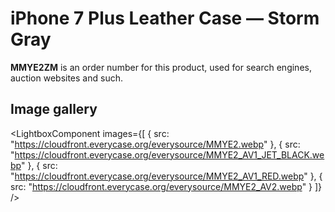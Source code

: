 
# iPhone 7 Plus Leather Case — Storm Gray

<Callout type='info' emoji='👉🏻'>**MMYE2ZM** is an order number for this product, used for search engines, auction websites and such.</Callout>

## Image gallery

<LightboxComponent
    images={[
      {
        src: "https://cloudfront.everycase.org/everysource/MMYE2.webp"
      },
      {
        src: "https://cloudfront.everycase.org/everysource/MMYE2_AV1_JET_BLACK.webp"
      },
      {
        src: "https://cloudfront.everycase.org/everysource/MMYE2_AV1_RED.webp"
      },
      {
        src: "https://cloudfront.everycase.org/everysource/MMYE2_AV2.webp"
      }
    ]}
  />

